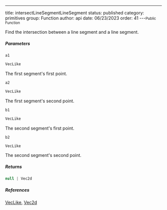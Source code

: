 ---
title: intersectLineSegmentLineSegment
status: published
category: primitives
group: Function
author: api
date: 06/23/2023
order: 41
---<Small>Public Function</Small>

Find the intersection between a line segment and a line segment.


##### Parameters


<ParametersTable>

<ParametersTableRow>
<ParametersTableName>

`a1`

</ParametersTableName>
<ParametersTableDescription>

```ts
VecLike
```

The first segment's first point.




</ParametersTableDescription>
</ParametersTableRow>
<ParametersTableRow>
<ParametersTableName>

`a2`

</ParametersTableName>
<ParametersTableDescription>

```ts
VecLike
```

The first segment's second point.




</ParametersTableDescription>
</ParametersTableRow>
<ParametersTableRow>
<ParametersTableName>

`b1`

</ParametersTableName>
<ParametersTableDescription>

```ts
VecLike
```

The second segment's first point.




</ParametersTableDescription>
</ParametersTableRow>
<ParametersTableRow>
<ParametersTableName>

`b2`

</ParametersTableName>
<ParametersTableDescription>

```ts
VecLike
```

The second segment's second point.




</ParametersTableDescription>
</ParametersTableRow>
</ParametersTable>

##### Returns


```ts
null | Vec2d
```

##### References

[VecLike](/gen/primitives/VecLike-type), [Vec2d](/gen/primitives/Vec2d-class)

